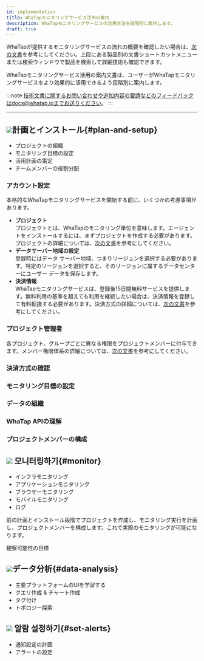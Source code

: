 ```yaml
---
id: implementation
title: WhaTapモニタリングサービス活用の案内
description: WhaTapモニタリングサービスの活用方法を段階別に案内します。
draft: true
---
```


<!-- temp -->

<!-- 구현 시행 활용 안내 -->

<!-- implementation 구현 시행 실행 임의 텍스트 -->

WhaTapが提供するモニタリングサービスの流れの概要を確認したい場合は、[次の文書](quick-guide)を参考にしてください。上段にある製品別の文書ショートカットメニューまたは検索ウィンドウで製品を検索して詳細技術も確認できます。

WhaTapモニタリングサービス活用の案内文書は、ユーザーがWhaTapモニタリングサービスをより効果的に活用できるよう段階別に案内します。 

<!-- 와탭 모니터링 서비스를 효과적으로 활용하기 위해 다음의 단계별 진행을 참고하세요. -->

<!-- 이 문서는 사용자 맞춤형 솔루션 와탭 -->

<!-- 
1. **[계획과 설치](#plan-and-setup)**
1. **[모니터링하기](#monitor)** 
1. **[데이터 분석하기](#data-analysis)**
1. **[알람 설정하기](#set-alerts)**
-->

:::note
技術文書に関するお問い合わせや追加内容の要請などのフィードバックはdocs@whatap.ioまでお送りください。
:::

---

## ![](/img/number-01.png)計画とインストール{#plan-and-setup}

-   プロジェクトの組織
-   モニタリング目標の設定
-   活用計画の策定
-   チームメンバーの役割分配

### アカウント設定

本格的なWhaTapモニタリングサービスを開始する前に、いくつかの考慮事項があります。

-   **プロジェクト**<br/>
    プロジェクトとは、WhaTapのモニタリング単位を意味します。エージェントをインストールするには、まずプロジェクトを作成する必要があります。プロジェクトの詳細については、[次の文書](../project)を参考にしてください。
-   **データサーバー地域の設定**<br/>
    登録時にはデータ サーバー地域、つまりリージョンを選択する必要があります。特定のリージョンを選択すると、そのリージョンに属するデータセンターにユーザー データを保存します。 
-   **決済情報**<br/>
    WhaTapモニタリングサービスは、登録後15日間無料サービスを提供します。無料利用の基準を超えても利用を継続したい場合は、決済情報を登録して有料転換する必要があります。決済方式の詳細については、[次の文書](../billing)を参考にしてください。 
    <!-- 보안 규정 없음? -->

### プロジェクト管理者

各プロジェクト、グループごとに異なる権限をプロジェクトメンバーに付与できます。メンバー権限体系の詳細については、[次の文書](../project/project-structure#project-auth)を参考にしてください。 

### 決済方式の確認

### モニタリング目標の設定

### データの組織

### WhaTap APIの理解

### プロジェクトメンバーの構成

## ![](/img/number-02.png) 모니터링하기{#monitor}

-   インフラモニタリング
-   アプリケーションモニタリング
-   ブラウザーモニタリング
-   モバイルモニタリング
-   ログ

前の計画とインストール段階でプロジェクトを作成し、モニタリング実行を計画し、プロジェクトメンバーを構成します。これで実際のモニタリングが可能になります。

観察可能性の目標 

## ![](/img/number-03.png)データ分析{#data-analysis}

-   主要プラットフォームのUIを学習する
-   クエリ作成 & チャート作成
-   タグ付け
-   トポロジー探索

## ![](/img/number-04.png) 알람 설정하기{#set-alerts}

-   通知設定の計画
-   アラートの設定
